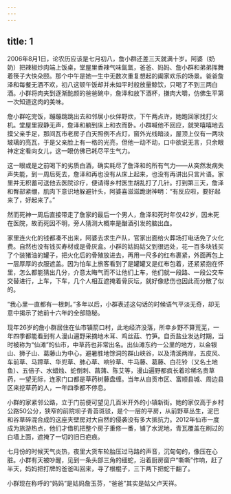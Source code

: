 ```yaml
---
---
---
```

title: 1
---





2006年8月1日，论农历应该是七月初八，詹小群还差三天就满十岁。阿婆（奶奶）把辣椒炒肉端上饭桌，堂屋里香辣气味氤氲，爸爸、妈妈、詹小群和弟弟挥舞着筷子大快朵颐。那个中午是她一生中无数次重复想起的阖家欢乐的场景。爸爸詹泽和每餐无酒不欢，初八这顿午饭却并未如平时般放量鲸饮，只喝了不到三两白酒。小群将肉夹到逐渐酡颜的爸爸碗中，詹泽和放下酒杯，搛肉大嚼，仿佛生平第一次知道这肉的美味。

詹小群吃完饭，蹦蹦跳跳出去和邻居小伙伴野炊，下午两点许，她跑回家找打火机。堂屋里寂静无声，詹泽和躺到床上和衣而卧。小群喊他不回应，就笑嘻嘻地去摸父亲手足，那间瓦市老房子白天照例不点灯，窗外光线暗淡，屋顶上仅有一两块玻璃的亮瓦，于是父亲脸上有一格的光亮，但他一动不动，口中欲说无言，只余眼神定定看向女儿，这一眼仿佛已耗尽平生气力。

这一眼或是之前喝下的劣质白酒，确实耗尽了詹泽和的所有气力——从突然发病失声失能，到一周后死去，詹泽和再也没有从床上起来，也没有再讲出只言片语。家里并无积蓄可送他去医院诊疗，便请得乡村医生胡乱打了几针。打到第三天，詹泽和臀部紧绷，肌肉下意识地躲避针头，阿婆喜滋滋跪谢神明：“有反应啦，要好起来了，好起来了。”

然而死神一周后直接带走了詹家的最后一个男人，詹泽和死时年仅42岁，因未死在医院，故而死因不明，旁人猜测大概率是酗酒引发的脑出血。

家里连火化的钱都凑不出来，阿婆去求生产队，官家出面给火葬场打电话免了火化费。自然也没有钱买寿材或是骨灰盒。小群的姑妈姑父到很远处，花一百多块钱买了个装猪油的罐子，把火化后的骨殖放进去，再用一尺多的红布裹紧，外面再包上一层厚厚的衣服遮盖。因为怕车上旅客看到了是罐罐又是红布包着，还紧紧抱在怀里，怎么都能猜出几分，介意太晦气而不让他们上车，他们就一段路、一段公交车交替进行，上车，下车，几个人相互遮掩着骨灰坛，就好像悲伤也因此而分散了似的。

“我心里一直都有一根刺。”多年以后，小群表述这句话的时候语气平淡无奇，却无意中揭示了她前十六年的全部隐秘。

现年26岁的詹小群居住在仙市镇箭口村，此地经济没落，所幸乡野不算荒芜，一年四季都能看到有人漫山遍野采摘地木耳、鸡丝菇、竹笋。自贡盐业发达时期，当时被称为“仙滩”的仙市，中草药也非常出名。出仙滩东约一公里的地方，以金银山、狮子山、葛藤山为中心，避暑胜地馀洞的群山峡谷，以及清溪两岸，五皮风、车前草、马蹄草、华兜草、肺心草、响铃草、牛马藤、葛藤、白花铃（又名土地鱼）、五倍子、水蜡烛、蛇倒刺、菖蒲、陈艾等，漫山遍野都疯长着珍稀名贵草药，一望无际，连家门口都是草药树藤盘缠。当年从自贡市区、富顺县城、周边县区来挖草药的人，一年四季都不停息。

小群的家紧邻公路，立于门前便可望见几百米开外的小镇新街。她的家仅高于乡村公路50公分，狭窄的前院坝子青苔斑驳，是个一层的平房，从前野草丛生，泥巴和谷草碎混合成的这座夹壁房对大自然的侵袭没有多大抵抗力。2012年仙市一度成为旅游热点，他们才借机把整个房子重修一番，铺了水泥地，青瓦覆盖在刷过的白墙上面，遮掩了一切的旧日疤痕。

七月份的时候天气炎热，夜里大货车轮胎压过马路的声音，沉甸甸的，像压在心脏。小群有天被吵醒，见到一条头部三角的细蛇，沿着厨房窗户“嘶嘶”作响，赶了半天，妈妈把打牌的爸爸叫回来，寻了根棍子，三下两下把蛇干翻了。

小群现在称呼的“妈妈”是姑妈詹玉芬，“爸爸”其实是姑父卢天祥。